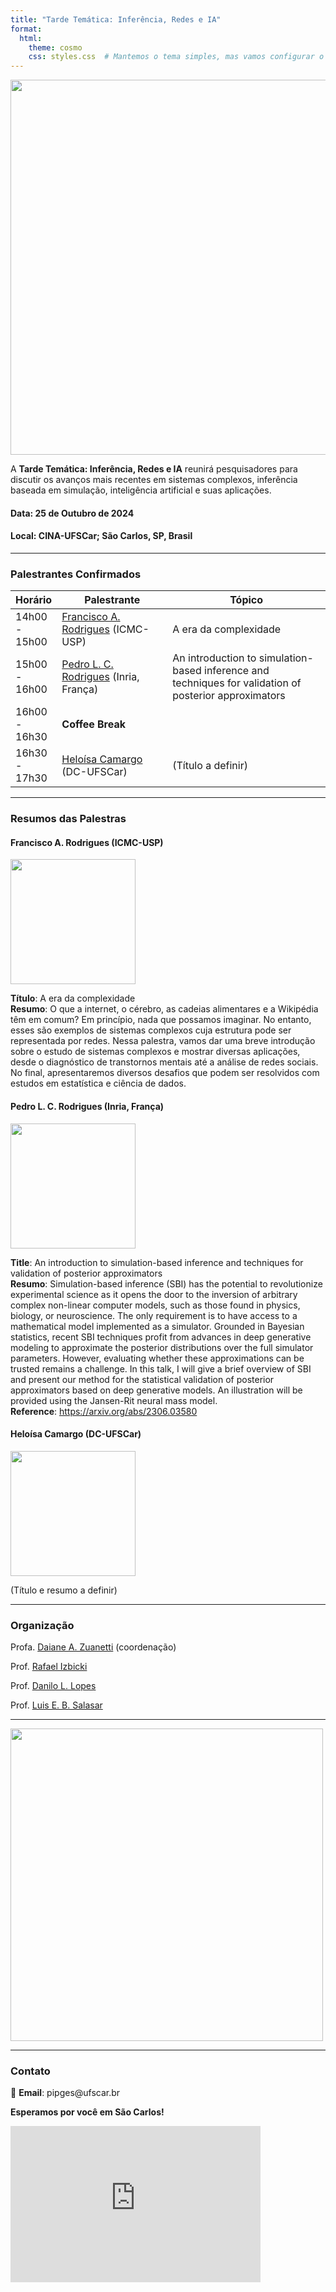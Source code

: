 ```yaml
---
title: "Tarde Temática: Inferência, Redes e IA"
format:
  html:
    theme: cosmo
    css: styles.css  # Mantemos o tema simples, mas vamos configurar o modo escuro via CSS
---
```


![](logo2.png){width=600px}


A **Tarde Temática: Inferência, Redes e IA** reunirá pesquisadores para discutir os avanços mais recentes em sistemas complexos, inferência baseada em simulação, inteligência artificial e suas aplicações.

#### **Data**: 25 de Outubro de 2024  
#### **Local**: CINA-UFSCar; São Carlos, SP, Brasil



---

### **Palestrantes Confirmados**

| **Horário**  | **Palestrante**                 | **Tópico**                                      |
|--------------|----------------------------------|-------------------------------------------------|
| 14h00 - 15h00| [Francisco A. Rodrigues](https://sites.icmc.usp.br/francisco/) (ICMC-USP)| A era da complexidade                           |
| 15h00 - 16h00| [Pedro L. C. Rodrigues](https://plcrodrigues.github.io/) (Inria, França) | An introduction to simulation-based inference and techniques for validation of posterior approximators |
| 16h00 - 16h30| **Coffee Break**                 |                                                 |
| 16h30 - 17h30| [Heloísa Camargo](http://lattes.cnpq.br/0487231065057783) (DC-UFSCar)      | (Título a definir)                              |


---

### **Resumos das Palestras**


#### **Francisco A. Rodrigues (ICMC-USP)**  

![](https://sites.icmc.usp.br/francisco/Figures/fig-2018.jpg){width=200px}


**Título**: A era da complexidade  
**Resumo**: O que a internet, o cérebro, as cadeias alimentares e a Wikipédia têm em comum? Em princípio, nada que possamos imaginar. No entanto, esses são exemplos de sistemas complexos cuja estrutura pode ser representada por redes. Nessa palestra, vamos dar uma breve introdução sobre o estudo de sistemas complexos e mostrar diversas aplicações, desde o diagnóstico de transtornos mentais até a análise de redes sociais. No final, apresentaremos diversos desafios que podem ser resolvidos com estudos em estatística e ciência de dados.

#### **Pedro L. C. Rodrigues (Inria, França)**  

![](https://plcrodrigues.github.io/images/profile.png){width=200px}


**Title**: An introduction to simulation-based inference and techniques for validation of posterior approximators  
**Resumo**: Simulation-based inference (SBI) has the potential to revolutionize experimental science as it opens the door to the inversion of arbitrary complex non-linear computer models, such as those found in physics, biology, or neuroscience. The only requirement is to have access to a mathematical model implemented as a simulator. Grounded in Bayesian statistics, recent SBI techniques profit from advances in deep generative modeling to approximate the posterior distributions over the full simulator parameters. However, evaluating whether these approximations can be trusted remains a challenge. In this talk, I will give a brief overview of SBI and present our method for the statistical validation of posterior approximators based on deep generative models. An illustration will be provided using the Jansen-Rit neural mass model.  
**Reference**: [https://arxiv.org/abs/2306.03580](https://arxiv.org/abs/2306.03580)

#### **Heloísa Camargo (DC-UFSCar)**  

![](https://cienciadedados.ufscar.br/imagens/heloisacamargo.png/@@images/21ab44fb-4bc0-42ad-9275-506c91ee5feb.png){width=200px}

(Título e resumo a definir)

---

### **Organização**

Profa. [Daiane A. Zuanetti](http://lattes.cnpq.br/8352484284929824) (coordenação)

Prof. [Rafael Izbicki](https://rafaelizbicki.com/)

Prof. [Danilo L. Lopes](http://lattes.cnpq.br/8061034473607951)

Prof. [Luis E. B. Salasar](http://lattes.cnpq.br/5464564215528609)


---

![](poster.png){width=500px}

---

### **Contato**

📧 **Email**: pipges@ufscar.br

**Esperamos por você em São Carlos!**

<iframe src="https://www.google.com/maps/embed?pb=!1m18!1m12!1m3!1d3699.827699340302!2d-47.88445362384814!3d-21.979574979918468!2m3!1f0!2f0!3f0!3m2!1i1024!2i768!4f13.1!3m3!1m2!1s0x94b871e524ac1425%3A0x16f41ab90871c1b5!2sCINA%20-%20CENTRO%20DE%20INFER%C3%8ANCIA%20APLICADA!5e0!3m2!1spt-BR!2sbr!4v1728300612408!5m2!1spt-BR!2sbr" width="400" height="250" style="border:0;" allowfullscreen="" loading="lazy" referrerpolicy="no-referrer-when-downgrade"></iframe>

